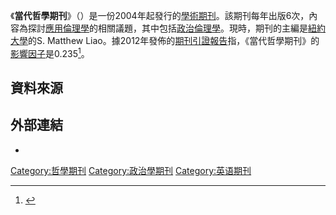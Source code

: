 {{Infobox Journal
| title        = 當代哲學期刊<br/>Journal of Moral Philosophy
| cover        = 
| editor       = S. Matthew Liao
| discipline   = [[哲學|哲學]]
| language     = [[英文|英文]]
| abbreviation = JMP
| publisher    = Brill Publishers
| country      = 國際
| frequency    = 6期/年
| history      = 2004年至今
| impact       = 
| impact-year  = 
| website      = http://www.brill.com/jmp
| RSS          = 
| atom         = 
| JSTOR        = 
| OCLC         = 
| LCCN         = 
| CODEN        = 
| ISSN         = 1740-4681
| eISSN        = 1745-5243
}}

《'''當代哲學期刊'''》（{{lang|en|Journal of Moral Philosophy}}）是一份2004年起發行的[[學術期刊|學術期刊]]。該期刊每年出版6次，內容為探討[[應用倫理學|應用倫理學]]的相關議題，其中包括[[政治倫理學|政治倫理學]]。現時，期刊的主編是[[紐約大學|紐約大學]]的S. Matthew Liao。據2012年發佈的[[期刊引證報告|期刊引證報告]]指，《當代哲學期刊》的[[影響因子|影響因子]]是0.235<ref>{{Cite web |url=http://www.brill.com/journal-moral-philosophy |title=Journal of Moral Philosophy |access-date=2014-06-09 |archive-url=https://web.archive.org/web/20140623172418/http://www.brill.com/journal-moral-philosophy |archive-date=2014-06-23 |dead-url=yes }}</ref>。


== 資料來源 ==
{{reflist}}

== 外部連結 ==
* {{Official|1=http://eup.sagepub.com/}}

[[Category:哲學期刊|Category:哲學期刊]]
[[Category:政治學期刊|Category:政治學期刊]]
[[Category:英语期刊|Category:英语期刊]]